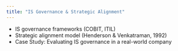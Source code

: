 ```yaml
---
title: "IS Governance & Strategic Alignment"
---
```


- IS governance frameworks (COBIT, ITIL)
- Strategic alignment model (Henderson & Venkatraman, 1992)
- Case Study: Evaluating IS governance in a real-world company